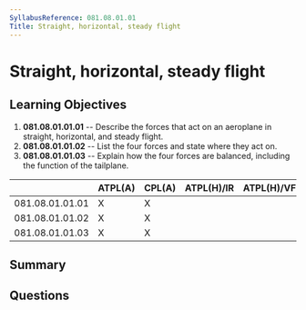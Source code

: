 ```yaml
---
SyllabusReference: 081.08.01.01
Title: Straight, horizontal, steady flight
---
```


# Straight, horizontal, steady flight

## Learning Objectives

1. **081.08.01.01.01** -- Describe the forces that act on an aeroplane in
   straight, horizontal, and steady flight.
2. **081.08.01.01.02** -- List the four forces and state where they act on.
3. **081.08.01.01.03** -- Explain how the four forces are balanced, including
   the function of the tailplane.

|                 | ATPL(A) | CPL(A) | ATPL(H)/IR | ATPL(H)/VFR | CPL(H) | IR  | CBIR(A) |
| --------------- | ------- | ------ | ---------- | ----------- | ------ | --- | ------- |
| 081.08.01.01.01 | X       | X      |            |             |        |     |         |
| 081.08.01.01.02 | X       | X      |            |             |        |     |         |
| 081.08.01.01.03 | X       | X      |            |             |        |     |         |

## Summary

## Questions
